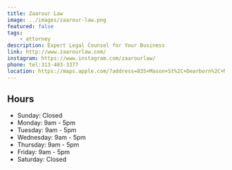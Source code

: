 ```yaml
---
title: Zaarour Law
image: ../images/zaarour-law.png
featured: false
tags:
    - attorney
description: Expert Legal Counsel for Your Business
link: http://www.zaarourlaw.com/
instagram: https://www.instagram.com/zaarourlaw/
phone: tel:313-403-3377
location: https://maps.apple.com/?address=835+Mason+St%2C+Dearborn%2C+MI+48124%2C+United+States&auid=1420525691446892333&ll=42.3075617%2C-83.2460386&lsp=9902&q=Zaarour+Law
---
```

## Hours

- Sunday: Closed
- Monday: 9am - 5pm
- Tuesday: 9am - 5pm
- Wednesday: 9am - 5pm
- Thursday: 9am - 5pm
- Friday: 9am - 5pm
- Saturday: Closed